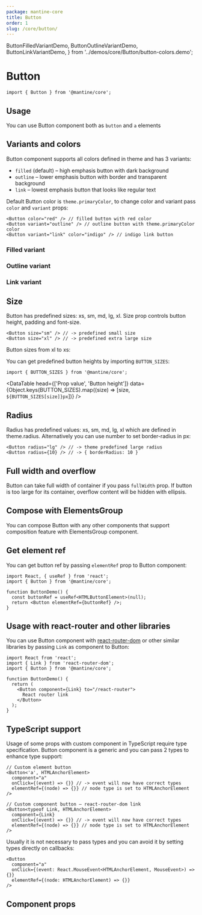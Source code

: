 ```yaml
---
package: mantine-core
title: Button
order: 1
slug: /core/button/
---
```


  ButtonFilledVariantDemo,
  ButtonOutlineVariantDemo,
  ButtonLinkVariantDemo,
} from '../demos/core/Button/button-colors.demo';

# Button

<PageHeader
  source="mantine-core/src/Button/Button.tsx"
  docs="core/Button.mdx"
  package="@mantine/core"
/>

```tsx
import { Button } from '@mantine/core';
```

## Usage

You can use Button component both as `button` and `a` elements

<ButtonComponentsDemo />

## Variants and colors

Button component supports all colors defined in <GatsbyLink to="/pages/theming/">theme</GatsbyLink> and has 3 variants:

- `filled` (default) – high emphasis button with dark background
- `outline` – lower emphasis button with border and transparent background
- `link` – lowest emphasis button that looks like regular text

Default Button color is `theme.primaryColor`, to change color and variant pass `color` and `variant` props:

```tsx
<Button color="red" /> // filled button with red color
<Button variant="outline" /> // outline button with theme.primaryColor color
<Button variant="link" color="indigo" /> // indigo link button
```

### Filled variant

<ButtonFilledVariantDemo />

### Outline variant

<ButtonOutlineVariantDemo />

### Link variant

<ButtonLinkVariantDemo />

## Size

Button has predefined sizes: xs, sm, md, lg, xl.
Size prop controls button height, padding and font-size.

```tsx
<Button size="sm" /> // -> predefined small size
<Button size="xl" /> // -> predefined extra large size
```

Button sizes from xl to xs:

<ButtonSizesDemo />

You can get predefined button heights by importing `BUTTON_SIZES`:

```tsx
import { BUTTON_SIZES } from '@mantine/core';
```

<DataTable
  head={['Prop value', 'Button height']}
  data={Object.keys(BUTTON_SIZES).map((size) => [size, `${BUTTON_SIZES[size]}px`])}
/>

## Radius

Radius has predefined values: xs, sm, md, lg, xl which are defined in <GatsbyLink to="/pages/theming/">theme.radius</GatsbyLink>.
Alternatively you can use number to set border-radius in px:

```tsx
<Button radius="lg" /> // -> theme predefined large radius
<Button radius={10} /> // -> { borderRadius: 10 }
```

<ButtonConfigurator />

## Full width and overflow

Button can take full width of container if you pass `fullWidth` prop.
If button is too large for its container, overflow content will be hidden with ellipsis.

<ButtonFullWidthDemo />

## Compose with ElementsGroup

You can compose Button with any other components that support composition feature with <GatsbyLink to="/core/elements-group">ElementsGroup</GatsbyLink> component.

<ElementsGroupConfigurator />

## Get element ref

You can get button ref by passing `elementRef` prop to Button component:

```tsx
import React, { useRef } from 'react';
import { Button } from '@mantine/core';

function ButtonDemo() {
  const buttonRef = useRef<HTMLButtonElement>(null);
  return <Button elementRef={buttonRef} />;
}
```

## Usage with react-router and other libraries

You can use Button component with [react-router-dom](https://reactrouter.com/web/guides/quick-start)
or other similar libraries by passing `Link` as component to Button:

```tsx
import React from 'react';
import { Link } from 'react-router-dom';
import { Button } from '@mantine/core';

function ButtonDemo() {
  return (
    <Button component={Link} to="/react-router">
      React router link
    </Button>
  );
}
```

## TypeScript support

Usage of some props with custom component in TypeScript require type specification.
Button component is a generic and you can pass 2 types to enhance type support:

```tsx
// Custom element button
<Button<'a', HTMLAnchorElement>
  component="a"
  onClick={(event) => {}} // -> event will now have correct types
  elementRef={(node) => {}} // node type is set to HTMLAnchorElement
/>

// Custom component button – react-router-dom link
<Button<typeof Link, HTMLAnchorElement>
  component={Link}
  onClick={(event) => {}} // -> event will now have correct types
  elementRef={(node) => {}} // node type is set to HTMLAnchorElement
/>
```

Usually it is not necessary to pass types and you can avoid it by setting types directly on callbacks:

```tsx
<Button
  component="a"
  onClick={(event: React.MouseEvent<HTMLAnchorElement, MouseEvent>) => {}}
  elementRef={(node: HTMLAnchorElement) => {}}
/>
```

## Component props

<PropsTable component="Button" />

